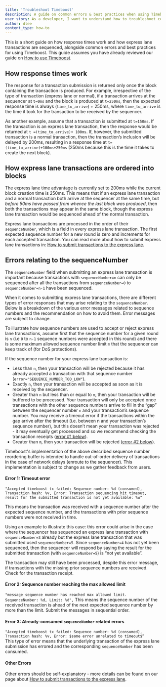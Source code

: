 ```yaml
---
title: 'Troubleshoot Timeboost'
description: A guide on common errors & best practices when using Timeboost
user_story: As a developer, I want to understand how to troubleshoot common issues when using Timeboost
author: dlee
content_type: how-to
---
```


This is a short guide on how response times work and how express lane transactions are sequenced, alongside common errors and best practices for using Timeboost. This guide assumes you have already reviewed our guide on [How to use Timeboost](../run-arbitrum-node/how-to-use-timeboost.mdx).

## How response times work

The response for a transaction submission is returned only once the block containing the transaction is produced. For example, irrespective of the type of transaction (express lane or normal), if a transaction arrives at the sequencer at `t=0ms` and the block is produced at `t=250ms`, then the expected response time is always (`time_to_arrive`) + 250ms, where `time_to_arrive` is the time it took for the transaction to be received by the sequencer.

As another example, assume that a transaction is submitted at `t=150ms`. If the transaction is an express lane transaction, then the response would be returned at `t =(time_to_arrive)+ 100ms`. If, however, the submitted transaction is a normal transaction, then the transaction’s inclusion will be delayed by 200ms, resulting in a response time at `t=(time_to_arrive)+100ms+250ms` (250ms because this is the time it takes to create the next block).

## How express lane transactions are ordered into blocks

The express lane time advantage is currently set to 200ms while the current block creation time is 250ms. This means that if an express lane transaction and a normal transaction both arrive at the sequencer at the same time, but _before 50ms have passed from whence the last block was produced_, then both the transactions may appear in the same block, though the express lane transaction would be sequenced ahead of the normal transaction.

Express lane transactions are processed in the order of their `sequenceNumber`, which is a field in every express lane transaction. The first expected sequence number for a new round is zero and increments for each accepted transaction. You can read more about how to submit express lane transactions in: [How to submit transactions to the express lane](../run-arbitrum-node/how-to-use-timeboost.mdx#how-to-submit-transactions-to-the-express-lane).

## Errors relating to the sequenceNumber

The `sequenceNumber` field when submitting an express lane transaction is important because transactions with `sequenceNumber=n` can only be sequenced after all the transactions from `sequenceNumber=0` to `sequenceNumber=n-1` have been sequenced.

When it comes to submitting express lane transactions, there are different types of error responses that may arise relating to the `sequenceNumber`. Below is a breakdown of the various error messages related to sequence numbers and the recommendation on how to avoid them. Error messages are subject to change.

To illustrate how sequence numbers are used to accept or reject express lane transactions, assume first that the sequence number for a given round is `n` (i.e `0` to `n-1` sequence numbers were accepted in this round) and there is some maximum allowed sequence number limit `m` that the sequencer can keep track of (for DoS protections).

If the sequence number for your express lane transaction is:

- Less than `n`, then your transaction will be rejected because it has already accepted a transaction with that sequence number (`error="SEQUENCE_NUMBER_TOO_LOW"`).
- Exactly `n`, then your transaction will be accepted as soon as it is received by the sequencer.
- Greater than `n` but less than or equal to `m`, then your transaction will be buffered to be processed. Your transaction will only be accepted once transactions with the other sequence numbers arrive to fill in the “gap” between the sequencer number `n` and your transaction’s sequence number. You may receive a timeout error if the transactions within the gap arrive after the timeout (i.e. between n and your transaction’s sequence number), but this doesn’t mean your transaction was rejected - it may eventually get processed and so we recommend checking the transaction receipts ([error #1 below](../run-arbitrum-node/troubleshoot-timeboost.mdx#error-1)).
- Greater than `m`, then your transaction will be rejected ([error #2 below](../run-arbitrum-node/troubleshoot-timeboost.mdx#error-2)).

Timeboost's implementation of the above described sequence number reordering buffer is intended to handle out-of-order delivery of transactions in the case of network delays (enroute to the sequencer). This implementation is subject to change as we gather feedback from users.

#### Error 1: Timeout error

`"Accepted timeboost tx failed: Sequence number: %d (consumed), Transaction hash: %v, Error: Transaction sequencing hit timeout, result for the submitted transaction is not yet available: %w"`

This means the transaction was received with a sequence number after the expected sequence number, and the transactions with prior sequence numbers were not received in time.

Using an example to illustrate this case: this error could arise in the case where the sequencer has sequenced an express lane transaction with `sequenceNumber=3` already but the express lane transaction that was submitted used `sequenceNumber=5`. Since `sequenceNumber=4` has not yet been sequenced, then the sequencer will respond by saying the result for the submitted transaction (with `sequenceNumber=5`) is “not yet available”.

The transaction may still have been processed, despite this error message, if transactions with the missing prior sequence numbers are received. Check for the transaction receipt.

#### Error 2: Sequence number reaching the max allowed limit

`"message sequence number has reached max allowed limit. SequenceNumber: %d, Limit: %d",`
This means the sequence number of the received transaction is ahead of the next expected sequence number by more than the limit. Submit the messages in sequential order.

#### Error 3: Already-consumed `sequenceNumber` related errors

`"Accepted timeboost tx failed: Sequence number: %d (consumed), Transaction hash: %v, Error: $some error unrelated to timeout$”`  
This type of error means that the underlying transaction of the express lane submission has errored and the corresponding `sequenceNumber` has been consumed.

#### Other Errors

Other errors should be self-explanatory - more details can be found on our page about [How to submit transactions to the express lane](../run-arbitrum-node/how-to-use-timeboost.mdx#how-to-submit-transactions-to-the-express-lane).
